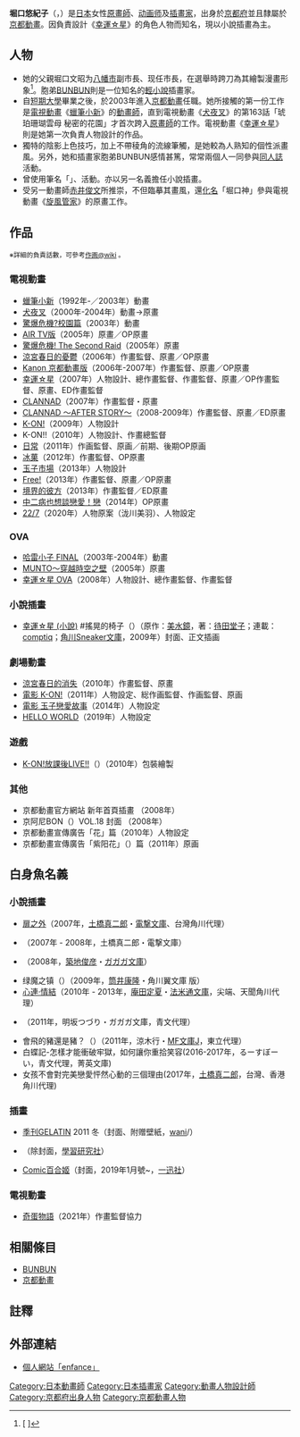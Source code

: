 {{NoteTA
|1=zh-hant:心連·情結;zh-cn:心灵链环;
}}
{{Infobox ACG creator
|name=堀口悠紀子
|image_name=
|width=
|caption=
|job=原畫師／動畫師／插畫家
|job2=
|romaji=Horiguti Yukiko
|birthname=
|other_name={{lang|ja|どちび<br />佐々木A<br />白身魚}}
|foreign_name={{lang|ja|堀口 悠紀子（ほりぐち ゆきこ）}}
|english_name=
|sex=女
|date of birth={{Birth date and age|1983|1|28}}
|place of birth=[[京都府|京都府]][[八幡市|八幡市]]
|date of death=
|place of death=
|nationality={{JPN}}
|residence=
|height=
|weight=
|blood_type=
|spouse=
|parents=堀口文昭（父親）
|relatives=[[BUNBUN|BUNBUN]]（弟弟）
|doujin_circle = 
|subordinate=[[京都動畫|京都動畫]]
|website=[http://www.geocities.jp/dochibibi/ enfance]
|educate=
|past=
|work=
*[[幸運☆星|幸運☆星]]
*[[K-ON!|K-ON!]]
|award=
}}
'''堀口悠紀子'''（{{lang-ja|堀口 悠紀子}}，{{bd|1983年|1月28日}}）是[[日本|日本]]女性[[原畫師|原畫師]]、[[动画师|动画师]]及[[插畫家|插畫家]]，出身於[[京都府|京都府]]並且隸屬於[[京都動畫|京都動畫]]。因負責設計《[[幸運☆星|幸運☆星]]》的角色人物而知名，現以小說插畫為主。

==人物==
*她的父親堀口文昭为[[八幡市|八幡市]]副市長、现任市長，在選舉時跨刀為其繪製漫畫形象<ref>[{{Cite web |url=http://www.city.yawata.kyoto.jp/category/1-20-0-0-0.html |script-title=ja:ようこそ市長室へ |access-date=2014-10-21 |archive-date=2021-01-31 |archive-url=https://web.archive.org/web/20210131024016/http://www.city.yawata.kyoto.jp/category/1-20-0-0-0.html |dead-url=no }} {{lang|ja|ようこそ市長室へ}}]</ref>。胞弟[[BUNBUN|BUNBUN]]則是一位知名的[[輕小說|輕小說]]插畫家。<!--http://www.city.yawata.kyoto.jp/outline/yokososhicho/-->
*自[[短期大學|短期大學]]畢業之後，於2003年進入[[京都動畫|京都動畫]]任職。她所接觸的第一份工作是[[電視動畫|電視動畫]]《[[蠟筆小新|蠟筆小新]]》的[[動畫師|動畫師]]，直到電視動畫《[[犬夜叉|犬夜叉]]》的第163話「琥珀珊瑚雲母 秘密的花園」才首次跨入[[原畫師|原畫師]]的工作。電視動畫《[[幸運☆星|幸運☆星]]》則是她第一次負責人物設計的作品。
*獨特的陰影上色技巧，加上不帶稜角的流線筆觸，是她較為人熟知的個性派畫風。另外，她和插畫家胞弟BUNBUN感情甚篤，常常兩個人一同參與[[同人誌|同人誌]]活動。
* 曾使用筆名「{{lang|ja|どちび}}」、{{nihongo|「佐佐木A」|佐々木A}}活動。亦以另一名義{{nihongo|「白身魚」|白身魚}}擔任小說插畫。
* 受另一動畫師[[赤井俊文|赤井俊文]]所推崇，不但臨摹其畫風，還[[化名|化名]]「堀口神」參與電視動畫《[[旋風管家|旋風管家]]》的原畫工作。

==作品==
<div class="notice metadata"  id="spoiler"><small>※詳細的負責話數，可參考[http://www18.atwiki.jp/sakuga/pages/150.html 作画@wiki] {{Wayback|url=http://www18.atwiki.jp/sakuga/pages/150.html |date=20160304100251 }}。</small></div>

===電視動畫===
*[[蠟筆小新|蠟筆小新]]（1992年-／2003年）動畫
*[[犬夜叉|犬夜叉]]（2000年-2004年）動畫→原畫
*[[驚爆危機|驚爆危機?校園篇]]（2003年）動畫
*[[AIR_(遊戲)|AIR TV版]]（2005年）原畫／OP原畫
*[[驚爆危機|驚爆危機! The Second Raid]]（2005年）原畫
*[[涼宮春日的憂鬱|涼宮春日的憂鬱]]（2006年）作畫監督、原畫／OP原畫
*[[Kanon|Kanon 京都動畫版]]（2006年-2007年）作畫監督、原畫／OP原畫
*[[幸運☆星|幸運☆星]]（2007年）人物設計、總作畫監督、作畫監督、原畫／OP作畫監督、原畫、ED作畫監督 
*[[CLANNAD|CLANNAD]]（2007年）作畫監督・原畫
*[[CLANNAD|CLANNAD 〜AFTER STORY〜]]（2008-2009年）作畫監督、原畫／ED原畫
*[[K-ON!|K-ON!]]（2009年）人物設計
*K-ON!!（2010年）人物設計、作畫總監督
*[[日常_(漫画)|日常]]（2011年）作画監督、原画／前期、後期OP原画
*[[古籍研究社系列|冰菓]]（2012年）作畫監督、OP原畫
*[[玉子市場|玉子市場]]（2013年）人物設計
*[[Free!|Free!]]（2013年）作畫監督、原畫／OP原畫
*[[境界的彼方|境界的彼方]]（2013年）作畫監督／ED原畫
*[[中二病也想談戀愛！|中二病也想談戀愛！戀]]（2014年）OP原畫
*[[22/7_(企劃)|22/7]]（2020年）人物原案（泷川美羽）、人物設定

===OVA===
*[[哈雷小子|哈雷小子 FINAL]]（2003年-2004年）動畫
*[[仰望天空的少女瞳中的世界|MUNTO～穿越時空之壁]]（2005年）原畫
*[[幸運☆星|幸運☆星 OVA]]（2008年）人物設計、總作畫監督、作畫監督
===小說插畫===
* [[幸運☆星_(小說)|幸運☆星 (小說)]] #搖晃的椅子（{{lang|ja|ゆるゆるでぃず}}）（原作：[[美水鏡|美水鏡]]，著：[[待田堂子|待田堂子]]；連載：[[comptiq|comptiq]]；[[角川Sneaker文庫|角川Sneaker文庫]]，2009年）封面、正文插画

===劇場動畫===
*[[涼宮春日的消失|涼宮春日的消失]]（2010年）作畫監督、原畫
* [[K-ON!_(電影)|電影 K-ON!]]（2011年）人物設定、総作画監督、作画監督、原画
* [[玉子市場|電影 玉子戀愛故事]]（2014年）人物設定
* [[HELLO_WORLD|HELLO WORLD]]（2019年）人物設定

===遊戲===
* [[K-ON!放課後LIVE!!|K-ON!放課後LIVE!!]]（{{lang|ja|けいおん! 放課後ライブ!!}}）（2010年）包裝繪製

===其他===
* 京都動畫官方網站 新年首頁插畫 （2008年）
* 京阿尼BON（{{lang|ja|京アニBON}}）VOL.18 封面 （2008年）
* 京都動畫宣傳廣告「花」篇（2010年）人物設定
* 京都動畫宣傳廣告「紫阳花」（{{lang|ja|あじさい}}）篇（2011年）原画

==  白身魚名義 ==
=== 小說插畫 ===
* [[扉之外|扉之外]]（2007年，[[土橋真二郎|土橋真二郎]]・[[電撃文庫|電撃文庫]]、台灣角川代理）
* {{nihongo|給[[瑣羅亞斯德|瑣羅亞斯德]]的階梯|ツァラトゥストラへの階段}}（2007年 - 2008年，土橋真二郎・電撃文庫）
* {{lang|ja|ハヤテのごとく!2 ナギが使い魔!? やっとけ☆世界征服}}（2008年，[[築地俊彦|築地俊彦]]・[[ガガガ文庫|ガガガ文庫]]）
* 绿魔之镇（{{lang|ja|緑魔の町}}）（2009年，[[筒井康隆|筒井康隆]]・角川翼文庫 版）
* [[心連·情結|心連·情結]]（2010年 - 2013年，[[庵田定夏|庵田定夏]]・[[法米通文庫|法米通文庫]]，尖端、天聞角川代理）
*{{nihongo|红鬼不哭了|赤鬼はもう泣かない}}（2011年，明坂つづり・ガガガ文庫，青文代理）
*會飛的豬還是豬？（{{lang|ja|豚は飛んでもただの豚?}}）（2011年，涼木行・[[MF文庫J|MF文庫J]]，東立代理）
*白蝶記-怎樣才能衝破牢獄，如何讓你重拾笑容(2016-2017年，るーすぼーい，青文代理，菁英文庫)
*女孩不會對完美戀愛怦然心動的三個理由(2017年，[[土橋真二郎|土橋真二郎]]，台灣、香港角川代理)

===插畫===
* [[季刊GELATIN|季刊GELATIN]] 2011 冬（封面、附赠壁紙，[[wani|wani]]/{{lang|ja|ワニマガジン社}}）
* {{nihongo|女孩子笔下的女孩子|女の子が描くおんなのこ}}（除封面，[[學習研究社|學習研究社]]）
*[[Comic百合姬|Comic百合姬]]（封面，2019年1月號~，[[一迅社|一迅社]]）

===電視動畫===
*[[奇蛋物語|奇蛋物語]]（2021年）作畫監督協力

==相關條目==
*[[BUNBUN|BUNBUN]]
*[[京都動畫|京都動畫]]

== 註釋 ==
{{reflist}}

==外部連結==
*{{ja}}[https://web.archive.org/web/20090417040542/http://www.geocities.jp/dochibibi/ 個人網站「enfance」]

{{DEFAULTSORT:Horiguchi Yukiko}}
[[Category:日本動畫師|Category:日本動畫師]]
[[Category:日本插畫家|Category:日本插畫家]]
[[Category:動畫人物設計師|Category:動畫人物設計師]]
[[Category:京都府出身人物|Category:京都府出身人物]]
[[Category:京都動畫人物|Category:京都動畫人物]]